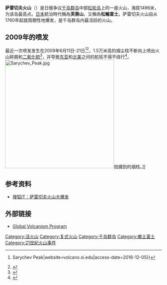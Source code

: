 {{Infobox mountain
| name = 萨雷切夫火山(Sarychev Peak)
| photo = Matua.jpg
| photo_caption = [[松轮岛|松轮岛]]的萨雷切夫火山, 从[[雷公計島|雷公計島]]向南望。
| elevation_m = 1496
| elevation_ref = 
| prominence_m = 1496
| prominence_ref = 
| map = Russia Far Eastern Federal District
| map_caption = 在俄罗斯远东的萨雷切夫火山
| location = [[俄罗斯|俄罗斯]], [[千島群島|千島群島]], [[松轮岛|松轮岛]]
| coordinates = {{coord|48.092|N|153.20|E|type:mountain}}
| topo = 
| type = [[复式火山|复式火山]]
| age = 
| last_eruption = 2009年6月到7月
| first_ascent = 
| easiest_route = 
}}

'''萨雷切夫火山'''（{{lang-ru|вулкан Сарычева}}）是日俄争议[[千岛群岛|千岛群岛]]中部[[松轮岛|松轮岛]]上的一座火山，海拔1496米，为该岛最高点。[[日本|日本]]統治時代稱為'''芙蓉山'''，又稱為'''松輪富士'''。萨雷切夫火山自从1760年起就周期性地爆发，是千岛群岛内最活跃的火山。

== 2009年的喷发 ==
最近一次喷发发生在2009年6月11日-21日<ref name=":0">{{Cite web|url=http://volcano.si.edu/volcano.cfm?vn=290240|title=Global Volcanism Program {{!}} Sarychev Peak|website=volcano.si.edu|access-date=2016-12-05}}</ref><ref>{{Cite web|url=https://www.volcanodiscovery.com/sarychev.html|title=Sarychev Peak|website=www.volcanodiscovery.com|access-date=2016-12-05}}</ref>，1.5万米高的烟尘柱不断向上喷出火山碎屑和[[二氧化硫|二氧化硫]]<ref>{{cite web |url=http://earthobservatory.nasa.gov/NaturalHazards/view.php?id=38936 |title=Activity at Sarychev Peak |publisher= [[NASA_Earth_Observatory|NASA Earth Observatory]] }}</ref>，并导致[[东亚|东亚]]和[[北美|北美]]之间的航班不得不绕行<ref>{{cite web
|url=http://www.aircanada.com/en/news/trav_adv/090615.html
|title=Travel Advisory For Flights to and from Vancouver and Tokyo, Seoul, Beijing, Shanghai and Hong Kong
|author=[[Air_Canada|Air Canada]]
|date=2009-06-15
|accessdate=2009-06-15
}}</ref>。
[[File:Sarychev_Peak.jpg|350px]]拍摄到的烟柱。]]

==参考资料==
{{reflist}}
*[http://it.sohu.com/20100809/n274069844.shtml 搜狐IT：萨雷切夫火山大爆发]

==外部链接==
{{Commonscat|Sarychev Peak}}
* [http://www.volcano.si.edu/world/volcano.cfm?vnum=0900-24= Global Volcanism Program]

[[Category:活火山|Category:活火山]]
[[Category:复式火山|Category:复式火山]]
[[Category:千岛群岛|Category:千岛群岛]]
[[Category:鄉土富士|Category:鄉土富士]]
[[Category:21世紀火山事件|Category:21世紀火山事件]]